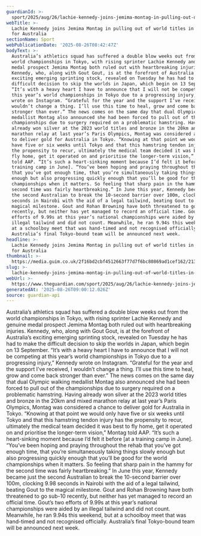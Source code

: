 ```yaml
---
guardianId: >-
  sport/2025/aug/26/lachie-kennedy-joins-jemima-montag-in-pulling-out-of-world-titles-in-dual-blow-for-australia
webTitle: >-
  Lachie Kennedy joins Jemima Montag in pulling out of world titles in dual blow
  for Australia
sectionName: Sport
webPublicationDate: '2025-08-26T08:42:47Z'
bodyText: >-
  Australia’s athletics squad has suffered a double blow weeks out from the
  world championships in Tokyo, with rising sprinter Lachie Kennedy and genuine
  medal prospect Jemima Montag both ruled out with heartbreaking injuries.
  Kennedy, who, along with Gout Gout, is at the forefront of Australia’s
  exciting emerging sprinting stock, revealed on Tuesday he has had to make the
  difficult decision to skip the worlds in Japan, which begin on 13 September.
  “It’s with a heavy heart I have to announce that I will not be competing at
  this year’s world championships in Tokyo due to a progressing injury,” Kennedy
  wrote on Instagram. “Grateful for the year and the support I’ve received, I
  wouldn’t change a thing. I’ll use this time to heal, grow and come back
  stronger than ever.” The news comes on the same day that dual Olympic walking
  medallist Montag also announced she had been forced to pull out of the
  championships due to surgery required on a problematic hamstring. Having
  already won silver at the 2023 world titles and bronze in the 20km and mixed
  marathon relay at last year’s Paris Olympics, Montag was considered a chance
  to deliver gold for Australia in Tokyo. “Knowing at that point we would only
  have five or six weeks until Tokyo and that this hamstring tendon injury has
  the propensity to recur, ultimately the medical team decided it was best to
  fly home, get it operated on and prioritise the longer-term vision,” Montag
  told AAP. “It’s such a heart-sinking moment because I’d felt it before [at a
  training camp in June]. “You’ve been hoping and praying throughout the rehab
  that you’ve got enough time, that you’re simultaneously taking things slowly
  enough but also progressing quickly enough that you’ll be good for the world
  championships when it matters. So feeling that sharp pain in the hammy for the
  second time was fairly heartbreaking.” In June this year, Kennedy became just
  the second Australian to break the 10-second barrier over 100m, clocking 9.98
  seconds in Nairobi with the aid of a legal tailwind, beating Gout to the
  magical milestone. Gout and Rohan Browning have both threatened to go sub-10
  recently, but neither has yet managed to record an official time. Gout’s two
  efforts of 9.99s at this year’s national championships were aided by an
  illegal tailwind and did not count. Meanwhile, he ran 9.94s this weekend, but
  at a schoolboy meet that was hand-timed and not recognised officially.
  Australia’s final Tokyo-bound team will be announced next week.
headline: >-
  Lachie Kennedy joins Jemima Montag in pulling out of world titles in dual blow
  for Australia
thumbnail: >-
  https://media.guim.co.uk/2f16bd2cbf4512663f77d7f6bc80869ad1cef162/213_0_4492_3594/500.jpg
slug: >-
  lachie-kennedy-joins-jemima-montag-in-pulling-out-of-world-titles-in-dual-blow-for-australia
webUrl: >-
  https://www.theguardian.com/sport/2025/aug/26/lachie-kennedy-joins-jemima-montag-in-pulling-out-of-world-titles-in-dual-blow-for-australia
generatedAt: '2025-08-26T09:00:12.026Z'
source: guardian-api
---
```

Australia’s athletics squad has suffered a double blow weeks out from the world championships in Tokyo, with rising sprinter Lachie Kennedy and genuine medal prospect Jemima Montag both ruled out with heartbreaking injuries. Kennedy, who, along with Gout Gout, is at the forefront of Australia’s exciting emerging sprinting stock, revealed on Tuesday he has had to make the difficult decision to skip the worlds in Japan, which begin on 13 September. “It’s with a heavy heart I have to announce that I will not be competing at this year’s world championships in Tokyo due to a progressing injury,” Kennedy wrote on Instagram. “Grateful for the year and the support I’ve received, I wouldn’t change a thing. I’ll use this time to heal, grow and come back stronger than ever.” The news comes on the same day that dual Olympic walking medallist Montag also announced she had been forced to pull out of the championships due to surgery required on a problematic hamstring. Having already won silver at the 2023 world titles and bronze in the 20km and mixed marathon relay at last year’s Paris Olympics, Montag was considered a chance to deliver gold for Australia in Tokyo. “Knowing at that point we would only have five or six weeks until Tokyo and that this hamstring tendon injury has the propensity to recur, ultimately the medical team decided it was best to fly home, get it operated on and prioritise the longer-term vision,” Montag told AAP. “It’s such a heart-sinking moment because I’d felt it before [at a training camp in June]. “You’ve been hoping and praying throughout the rehab that you’ve got enough time, that you’re simultaneously taking things slowly enough but also progressing quickly enough that you’ll be good for the world championships when it matters. So feeling that sharp pain in the hammy for the second time was fairly heartbreaking.” In June this year, Kennedy became just the second Australian to break the 10-second barrier over 100m, clocking 9.98 seconds in Nairobi with the aid of a legal tailwind, beating Gout to the magical milestone. Gout and Rohan Browning have both threatened to go sub-10 recently, but neither has yet managed to record an official time. Gout’s two efforts of 9.99s at this year’s national championships were aided by an illegal tailwind and did not count. Meanwhile, he ran 9.94s this weekend, but at a schoolboy meet that was hand-timed and not recognised officially. Australia’s final Tokyo-bound team will be announced next week.
